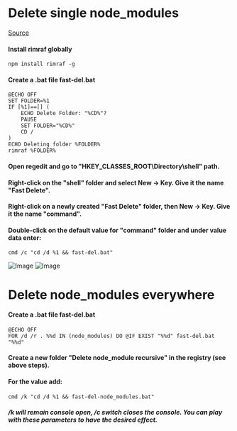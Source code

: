 
# Delete single node_modules
[Source](https://spblog.net/post/2020/06/10/how-to-effectively-delete-node-modules-on-windows)

#### Install rimraf globally

```batch
npm install rimraf -g
```

#### Create a .bat file fast-del.bat

```batch
@ECHO OFF
SET FOLDER=%1
IF [%1]==[] (
	ECHO Delete Folder: "%CD%"?
	PAUSE
	SET FOLDER="%CD%"
	CD /
)
ECHO Deleting folder %FOLDER%
rimraf %FOLDER%
```

#### Open regedit and go to "HKEY_CLASSES_ROOT\Directory\shell\" path.

#### Right-click on the "shell" folder and select New -> Key. Give it the name "Fast Delete".

#### Right-click on a newly created "Fast Delete" folder, then New -> Key. Give it the name "command".

#### Double-click on the default value for "command" folder and under value data enter:

```batch
cmd /c "cd /d %1 && fast-del.bat"
```

<Image
  src="https://spblog.net/image.axd?picture=/2020/delete-node-modules/command.png"
  alt="Image"
  width={600}
  height={365}
/>
<Image
  src="https://spblog.net/image.axd?picture=/2020/delete-node-modules/result.png"
  alt="Image"
  width={600}
  height={365}
/>


# Delete node_modules everywhere
#### Create a .bat file fast-del.bat

```batch
@ECHO OFF
FOR /d /r . %%d IN (node_modules) DO @IF EXIST "%%d" fast-del.bat "%%d"
```

#### Create a new folder "Delete node_module recursive" in the registry (see above steps). 
#### For the value add:

```batch
cmd /k "cd /d %1 && fast-del-node_modules.bat"
```

##### /k will remain console open, /c switch closes the console. You can play with these parameters to have the desired effect. 